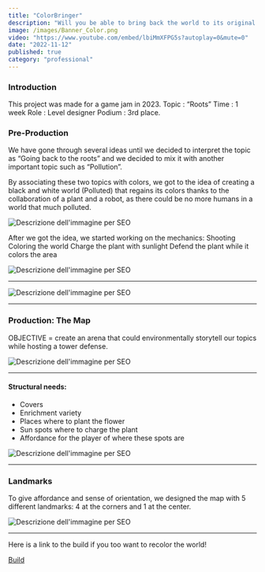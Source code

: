 ```yaml
---
title: "ColorBringer"
description: "Will you be able to bring back the world to its original colors?"
image: /images/Banner_Color.png
video: "https://www.youtube.com/embed/lbiMmXFPG5s?autoplay=0&mute=0"
date: "2022-11-12"
published: true
category: "professional"
---
```


### Introduction

This project was made for a game jam in 2023. 
Topic : “Roots”
Time  : 1 week 
Role  : Level designer
Podium : 3rd place.

### Pre-Production

We have gone through several ideas until we decided to interpret the topic as “Going back to the roots” 
and we decided to mix it with another important topic such as “Pollution”. 

By associating these two topics with colors, we got to the idea of creating a black and white world (Polluted)
that regains its colors thanks to the collaboration of a plant and a robot, as there could be no more
humans in a world that much polluted.

![Descrizione dell'immagine per SEO](/images/Colorazione_del_mondo.gif "Bringing back the colors")

After we got the idea, we started working on the mechanics: 
Shooting 
Coloring the world 
Charge the plant with sunlight 
Defend the plant while it colors the area 

![Descrizione dell'immagine per SEO](/images/Difesa_pianta.gif "Defending the plant")

---

![Descrizione dell'immagine per SEO](/images/Ricarica_al_sole.gif "Recharging the plant")

---

### Production: The Map

OBJECTIVE = create an arena that could environmentally storytell our topics while hosting a tower defense.

![Descrizione dell'immagine per SEO](/images/Layout_4_riquadri.png "Layout")

---

#### Structural needs: 
- Covers
- Enrichment variety 
- Places where to plant the flower
- Sun spots where to charge the plant 
- Affordance for the player of where these spots are 

![Descrizione dell'immagine per SEO](/images/CB_Structural_needs.png "Structural needs")

---

### Landmarks

To give affordance and sense of orientation, we designed the map with 5 different landmarks: 
4 at the corners and 1 at the center. 

![Descrizione dell'immagine per SEO](/images/5_Landmarks.png "Landmarks")

---

Here is a link to the build if you too want to recolor the world!

[Build](https://drive.google.com/file/d/1yLW_yRYKkwZrN5G1ibblsJqAOt1DfKBH/view?usp=drive_link)
